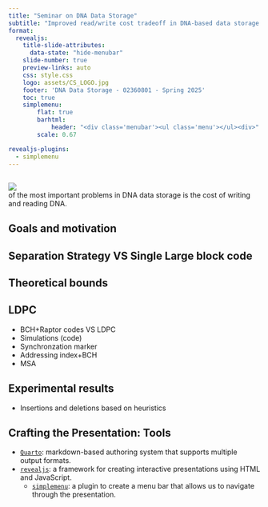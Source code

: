 ```yaml
---
title: "Seminar on DNA Data Storage"
subtitle: "Improved read/write cost tradeoff in DNA-based data storage using LDPC codes<br><br>Shubham Chandak, Kedar Tatwawadi, Billy Lau, Jay Mardia, Matthew Kubit, Joachim Neu, Peter Griffin, Mary Wootters, Tsachy Weissman, Hanlee J<br>(2019)<br><br>Presented by: Atar Ron and Mattan Hoory"
format:
  revealjs: 
    title-slide-attributes:
      data-state: "hide-menubar"
    slide-number: true
    preview-links: auto
    css: style.css
    logo: assets/CS_LOGO.jpg
    footer: 'DNA Data Storage - 02360801 - Spring 2025'
    toc: true
    simplemenu:
        flat: true
        barhtml:
            header: "<div class='menubar'><ul class='menu'></ul><div>"
        scale: 0.67

revealjs-plugins:
  - simplemenu
---
```

## {data-name="Intro"}
![](assets/publication.png)
<br>of the most important problems in DNA data storage is the cost of writing and reading DNA.

## Goals and motivation

## Separation Strategy VS Single Large block code {data-name="Strategies"}

## Theoretical bounds {data-name="Theoretical bounds"}

## LDPC {data-name="LDPC"}
::: {.incremental}
- BCH+Raptor codes VS LDPC
- Simulations (code)
- Synchronzation marker
- Addressing index+BCH
- MSA
:::

## Experimental results {data-name="Experimental results"}
* Insertions and deletions based on heuristics

## Crafting the Presentation: Tools {data-name="Conclusion"}
- [`Quarto`](https://quarto.org/): markdown-based authoring system that supports multiple output formats.
- [`revealjs`](https://revealjs.com/): a framework for creating interactive presentations using HTML and JavaScript.
  - [`simplemenu`](https://github.com/Martinomagnifico/quarto-simplemenu): a plugin to create a menu bar that allows us to navigate through the presentation.